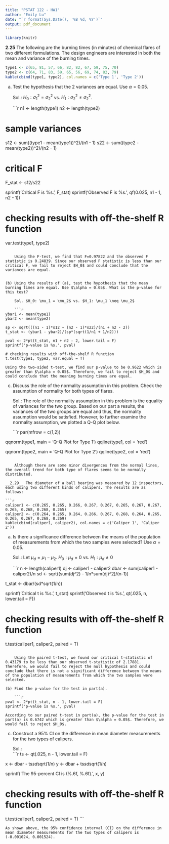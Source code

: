```yaml
---
title: "PSTAT 122 - HW1"
author: "Emily Lu"
date: "`r format(Sys.Date(), '%B %d, %Y')`"
output: pdf_document
---
```


```r
library(knitr)
```

__2.25__ The following are the burning times (in minutes) of chemical flares of two different formulations. The design engineers are interested in both the mean and variance of the burning times.

```r
type1 <- c(65, 81, 57, 66, 82, 82, 67, 59, 75, 70)
type2 <- c(64, 71, 83, 59, 65, 56, 69, 74, 82, 79)
kable(cbind(type1, type2), col.names = c('Type 1', 'Type 2'))
```

(a) Test the hypothesis that the 2 variances are equal. Use $\alpha = 0.05$. 

    Sol.: $H_0: \sigma^2_1 = \sigma^2_2$ vs. $H_1: \sigma^2_2 \neq \sigma^2_2$.

    ```r
n1 <- length(type1)
n2 <- length(type2) 

# sample variances
s12 <- sum((type1 - mean(type1))^2)/(n1 - 1)
s22 <- sum((type2 - mean(type2))^2)/(n2 - 1)

# critical F 
F_stat <- s12/s22

sprintf('Critical F is %s.', F_stat)
sprintf('Observed F is %s.', qf(0.025, n1 - 1, n2 - 1))

# checking results with off-the-shelf R function
var.test(type1, type2)
```

    Using the F-test, we find that F=0.97822 and the observed F statistic is 0.24839. Since our observed F statistic is less than our critical F, we fail to reject $H_0$ and could conclude that the variances are equal.  


(b) Using the results of (a), test the hypothesis that the mean burning times are equal. Use $\alpha = 0.05$. What is the p-value for this test? 
    
    Sol. $H_0: \mu_1 = \mu_2$ vs. $H_1: \mu_1 \neq \mu_2$
    
    ```r
ybar1 <- mean(type1)
ybar2 <- mean(type2)

sp <- sqrt(((n1 - 1)*s12 + (n2 - 1)*s22)/(n1 + n2 - 2))
t_stat <- (ybar1 - ybar2)/(sp*(sqrt(1/n1 + 1/n2)))

pval <- 2*pt(t_stat, n1 + n2 - 2, lower.tail = F)
sprintf('p-value is %s.', pval)

# checking results with off-the-shelf R function
t.test(type1, type2, var.equal = T)
```

    Using the two-sided t-test, we find our p-value to be 0.9622 which is greater than $\alpha = 0.05$. Therefore, we fail to reject $H_0$ and could conclude that the meaning burning times are equal. 

(c) Discuss the role of the normality assumption in this problem. Check the assumption of normality for both types of flares. 
    
    Sol.: The role of the normality assumption in this problem is the equality of variances for the two group. Based on our part a results, the variances of the two groups are equal and thus, the normality assumption would be satisfied. However, to further examine the normality assumption, we plotted a Q-Q plot below. 
    
    ```r
par(mfrow = c(1,2))

qqnorm(type1, main = 'Q-Q Plot for Type 1')
qqline(type1, col = 'red')

qqnorm(type2, main = 'Q-Q Plot for Type 2')
qqline(type2, col = 'red')
```

    Although there are some minor divergences from the normal lines, the overall trend for both type of flares seems to be normally distributed. 

__2.29__ The diameter of a ball bearing was measured by 12 inspectors, each using two different kinds of calipers. The results are as follows: 

```r
caliper1 <- c(0.265, 0.265, 0.266, 0.267, 0.267, 0.265, 0.267, 0.267, 0.265, 0.268, 0.268, 0.265)
caliper2 <- c(0.264, 0.265, 0.264, 0.266, 0.267, 0.268, 0.264, 0.265, 0.265, 0.267, 0.268, 0.269)
kable(cbind(caliper1, caliper2), col.names = c('Caliper 1', 'Caliper 2'))
```
    
(a) Is there a significance difference between the means of the population of measurements from which the two samples were selected? Use $\alpha = 0.05$. 

    Sol.: Let $\mu_d=\mu_1-\mu_2$. $H_0: \mu_d = 0$ vs. $H_1: \mu_d \neq 0$

    ```r
n <- length(caliper1)
dj <- caliper1 - caliper2
dbar <- sum(caliper1 - caliper2)/n
sd <- sqrt((sum(dj^2) - 1/n*sum(dj)^2)/(n-1))

t_stat <- dbar/(sd*sqrt(1/n))

sprintf('Critical t is %s.', t_stat)
sprintf('Observed t is %s.', qt(.025, n, lower.tail = F))

# checking results with off-the-shelf R function
t.test(caliper1, caliper2, paired = T)
```

    Using the paired t-test, we found our critical t-statistic of 0.43179 to be less than our observed t-statistic of 2.17881. Therefore, we would fail to reject the null hypothesis and could conclude that there is not a significant difference between the means of the population of measurements from which the two samples were selected. 

(b) Find the p-value for the test in part(a). 
    
    ```r
pval <- 2*pt(t_stat, n - 1, lower.tail = F)
sprintf('p-value is %s.', pval)
```

    According to our paired t-test in part(a), the p-value for the test in part(a) is 0.6742 which is greater than $\alpha = 0.05$. Therefore, we would fail to reject $H_0$. 

(c) Construct a 95% CI on the difference in mean diameter measurements for the two types of calipers. 
    
    Sol.:  
    ```r
ts <- qt(.025, n - 1, lower.tail = F)

x <- dbar - ts*sd*sqrt(1/n)
y <- dbar + ts*sd*sqrt(1/n)

sprintf('The 95-percent CI is (%.6f, %.6f).', x, y)

# checking results with off-the-shelf R function
t.test(caliper1, caliper2, paired = T)
```
    
    As shown above, the 95% confidence interval (CI) on the difference in mean diameter measurements for the two types of calipers is (-0.001024, 0.001524). 